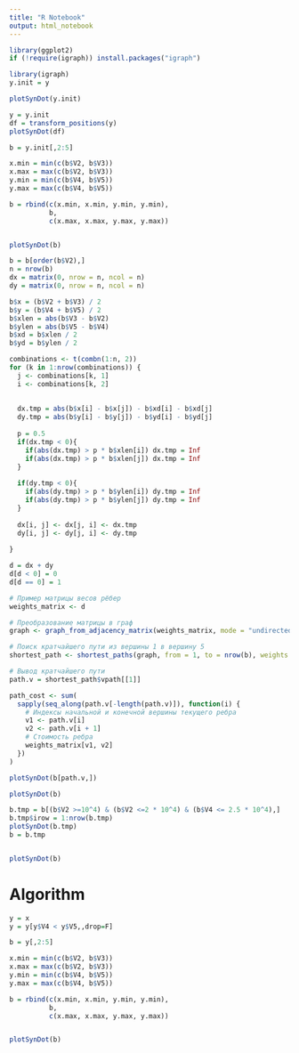 ```yaml
---
title: "R Notebook"
output: html_notebook
---
```


```r
library(ggplot2)
if (!require(igraph)) install.packages("igraph")

library(igraph)
y.init = y
```


```r
plotSynDot(y.init)
```



```r
y = y.init
df = transform_positions(y)
plotSynDot(df)

```


```r
b = y.init[,2:5]

x.min = min(c(b$V2, b$V3))
x.max = max(c(b$V2, b$V3))
y.min = min(c(b$V4, b$V5))
y.max = max(c(b$V4, b$V5))

b = rbind(c(x.min, x.min, y.min, y.min),
          b,
          c(x.max, x.max, y.max, y.max))


plotSynDot(b)

```

```r
b = b[order(b$V2),]
n = nrow(b)
dx = matrix(0, nrow = n, ncol = n)
dy = matrix(0, nrow = n, ncol = n)

b$x = (b$V2 + b$V3) / 2
b$y = (b$V4 + b$V5) / 2
b$xlen = abs(b$V3 - b$V2)
b$ylen = abs(b$V5 - b$V4)
b$xd = b$xlen / 2
b$yd = b$ylen / 2

combinations <- t(combn(1:n, 2))
for (k in 1:nrow(combinations)) {
  j <- combinations[k, 1]
  i <- combinations[k, 2]
  
  
  dx.tmp = abs(b$x[i] - b$x[j]) - b$xd[i] - b$xd[j]
  dy.tmp = abs(b$y[i] - b$y[j]) - b$yd[i] - b$yd[j]
   
  p = 0.5
  if(dx.tmp < 0){
    if(abs(dx.tmp) > p * b$xlen[i]) dx.tmp = Inf
    if(abs(dx.tmp) > p * b$xlen[j]) dx.tmp = Inf
  }
  
  if(dy.tmp < 0){
    if(abs(dy.tmp) > p * b$ylen[i]) dy.tmp = Inf
    if(abs(dy.tmp) > p * b$ylen[j]) dy.tmp = Inf
  }
  
  dx[i, j] <- dx[j, i] <- dx.tmp
  dy[i, j] <- dy[j, i] <- dy.tmp
 
}

d = dx + dy
d[d < 0] = 0
d[d == 0] = 1


```




```r


# Пример матрицы весов рёбер
weights_matrix <- d

# Преобразование матрицы в граф
graph <- graph_from_adjacency_matrix(weights_matrix, mode = "undirected", weighted = TRUE)

# Поиск кратчайшего пути из вершины 1 в вершину 5
shortest_path <- shortest_paths(graph, from = 1, to = nrow(b), weights = E(graph)$weight)

# Вывод кратчайшего пути
path.v = shortest_path$vpath[[1]]

path_cost <- sum(
  sapply(seq_along(path.v[-length(path.v)]), function(i) {
    # Индексы начальной и конечной вершины текущего ребра
    v1 <- path.v[i]
    v2 <- path.v[i + 1]
    # Стоимость ребра
    weights_matrix[v1, v2]
  })
)

plotSynDot(b[path.v,])

plotSynDot(b) 
```


```r
b.tmp = b[(b$V2 >=10^4) & (b$V2 <=2 * 10^4) & (b$V4 <= 2.5 * 10^4),]
b.tmp$irow = 1:nrow(b.tmp)
plotSynDot(b.tmp)
b = b.tmp


plotSynDot(b)
```




# Algorithm
```r
y = x
y = y[y$V4 < y$V5,,drop=F]

```


```r
b = y[,2:5]

x.min = min(c(b$V2, b$V3))
x.max = max(c(b$V2, b$V3))
y.min = min(c(b$V4, b$V5))
y.max = max(c(b$V4, b$V5))

b = rbind(c(x.min, x.min, y.min, y.min),
          b,
          c(x.max, x.max, y.max, y.max))


plotSynDot(b)
```














